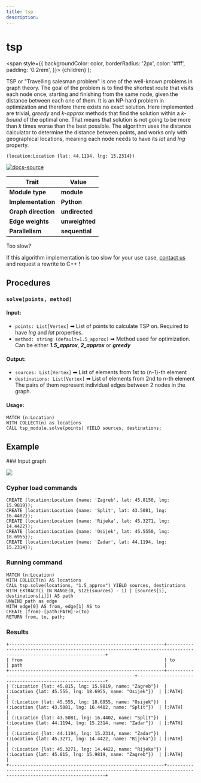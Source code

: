 ```yaml
---
title: tsp
description: 
---
```



# tsp

  <span
    style={{
      backgroundColor: color,
      borderRadius: '2px',
      color: '#fff',
      padding: '0.2rem',
    }}>
    {children}
  </span>
);

TSP or "Travelling salesman problem" is one of the well-known problems in graph theory. The goal of the problem is to find the shortest route that visits each node once, starting and finishing from the same node, given the distance between each one of them. It is an NP-hard problem in optimization and therefore there exists no exact solution. Here implemented are trivial, *greedy* and *k-approx* methods that find the solution within a *k-bound* of the optimal one. That means that solution is not going to be more than *k* times worse than the best possible. The algorithm uses the distance calculator to determine the distance between points, and works only with geographical locations, meaning each node needs to have its *lat* and *lng* property.

```cypher
(location:Location {lat: 44.1194, lng: 15.2314})
```

[![docs-source](https://img.shields.io/badge/source-tsp-FB6E00?logo=github&style=for-the-badge)](https://github.com/memgraph/mage/blob/main/python/tsp.py)

| Trait               | Value                                                 |
| ------------------- | ----------------------------------------------------- |
| **Module type**     | <Highlight color="#FB6E00">**module**</Highlight>     |
| **Implementation**  | <Highlight color="#FB6E00">**Python**</Highlight>     |
| **Graph direction** | <Highlight color="#FB6E00">**undirected**</Highlight> |
| **Edge weights**    | <Highlight color="#FB6E00">**unweighted**</Highlight> |
| **Parallelism**     | <Highlight color="#FB6E00">**sequential**</Highlight> |

<Callout type="info">

Too slow?

If this algorithm implementation is too slow for your use case, [contact us](mailto:tech@memgraph.com) and request a rewrite to C++ !

</Callout>

## Procedures

### `solve(points, method)`

#### Input:

* `points: List[Vertex]` ➡ List of points to calculate TSP on. Required to have *lng* and *lat* properties.
* `method: string (default=1.5_approx)` ➡ Method used for optimization. Can be either ***1.5_approx***, ***2_approx*** or ***greedy***

#### Output:

* `sources: List[Vertex]` ➡ List of elements from 1st to (n-1)-th element
* `destinations: List[Vertex]` ➡ List of elements from 2nd to n-th element
The pairs of them represent individual edges between 2 nodes in the graph.

#### Usage:
```cypher
MATCH (n:Location)
WITH COLLECT(n) as locations
CALL tsp_module.solve(points) YIELD sources, destinations;
```

## Example

<Steps>
### Input graph

![](/pages/advanced-algorithms/available-algorithms/tsp/tsp-1.png)

### Cypher load commands

```cypher
CREATE (location:Location {name: 'Zagreb', lat: 45.8150, lng: 15.9819});
CREATE (location:Location {name: 'Split', lat: 43.5081, lng: 16.4402});
CREATE (location:Location {name: 'Rijeka', lat: 45.3271, lng:  14.4422});
CREATE (location:Location {name: 'Osijek', lat: 45.5550, lng: 18.6955});
CREATE (location:Location {name: 'Zadar', lat: 44.1194, lng: 15.2314});
```

### Running command

```cypher
MATCH (n:Location)
WITH COLLECT(n) AS locations
CALL tsp.solve(locations, "1.5_approx") YIELD sources, destinations
WITH EXTRACT(i IN RANGE(0, SIZE(sources) - 1) | [sources[i], destinations[i]]) AS path
UNWIND path as edge
WITH edge[0] AS from, edge[1] AS to
CREATE (from)-[path:PATH]->(to)
RETURN from, to, path;
```

### Results

```plaintext
+----------------------------------------------------------+----------------------------------------------------------+----------------------------------------------------------+
| from                                                     | to                                                       | path                                                     |
+----------------------------------------------------------+----------------------------------------------------------+----------------------------------------------------------+
| (:Location {lat: 45.815, lng: 15.9819, name: "Zagreb"})  | (:Location {lat: 45.555, lng: 18.6955, name: "Osijek"})  | [:PATH]                                                  |
| (:Location {lat: 45.555, lng: 18.6955, name: "Osijek"})  | (:Location {lat: 43.5081, lng: 16.4402, name: "Split"})  | [:PATH]                                                  |
| (:Location {lat: 43.5081, lng: 16.4402, name: "Split"})  | (:Location {lat: 44.1194, lng: 15.2314, name: "Zadar"})  | [:PATH]                                                  |
| (:Location {lat: 44.1194, lng: 15.2314, name: "Zadar"})  | (:Location {lat: 45.3271, lng: 14.4422, name: "Rijeka"}) | [:PATH]                                                  |
| (:Location {lat: 45.3271, lng: 14.4422, name: "Rijeka"}) | (:Location {lat: 45.815, lng: 15.9819, name: "Zagreb"})  | [:PATH]                                                  |
+----------------------------------------------------------+----------------------------------------------------------+----------------------------------------------------------+
```
</Steps>
